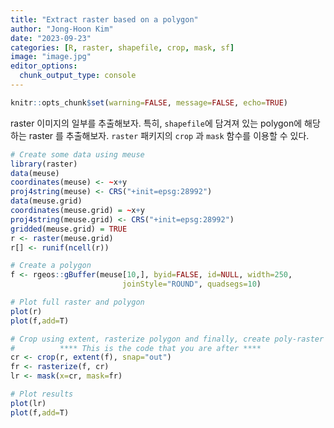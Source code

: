 ```yaml
---
title: "Extract raster based on a polygon"
author: "Jong-Hoon Kim"
date: "2023-09-23"
categories: [R, raster, shapefile, crop, mask, sf]
image: "image.jpg"
editor_options: 
  chunk_output_type: console
---
```


```r
knitr::opts_chunk$set(warning=FALSE, message=FALSE, echo=TRUE)
```

raster 이미지의 일부를 추출해보자. 특히, `shapefile`에 담겨져 있는 polygon에 해당하는 raster 를 추출해보자. `raster` 패키지의 `crop` 과 `mask` 함수를 이용할 수 있다.

```r
# Create some data using meuse 
library(raster)
data(meuse)
coordinates(meuse) <- ~x+y
proj4string(meuse) <- CRS("+init=epsg:28992")
data(meuse.grid)
coordinates(meuse.grid) = ~x+y
proj4string(meuse.grid) <- CRS("+init=epsg:28992")
gridded(meuse.grid) = TRUE    
r <- raster(meuse.grid) 
r[] <- runif(ncell(r))

# Create a polygon
f <- rgeos::gBuffer(meuse[10,], byid=FALSE, id=NULL, width=250, 
                         joinStyle="ROUND", quadsegs=10)   

# Plot full raster and polygon                       
plot(r)
plot(f,add=T)

# Crop using extent, rasterize polygon and finally, create poly-raster
#          **** This is the code that you are after ****  
cr <- crop(r, extent(f), snap="out")                    
fr <- rasterize(f, cr)   
lr <- mask(x=cr, mask=fr)

# Plot results
plot(lr)
plot(f,add=T)
```
